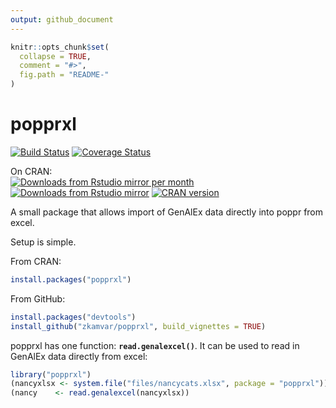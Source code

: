 ```yaml
---
output: github_document
---
```


<!-- README.md is generated from README.Rmd. Please edit that file -->

```r
knitr::opts_chunk$set(
  collapse = TRUE,
  comment = "#>",
  fig.path = "README-"
)
```

# popprxl

[![Build Status](https://travis-ci.org/zkamvar/popprxl.svg?branch=master)](https://travis-ci.org/zkamvar/popprxl)
[![Coverage Status](https://coveralls.io/repos/zkamvar/popprxl/badge.svg?branch=master&service=github)](https://coveralls.io/github/zkamvar/popprxl?branch=master)

On CRAN:    
[![Downloads from Rstudio mirror per month](http://cranlogs.r-pkg.org/badges/popprxl)](http://www.r-pkg.org/pkg/popprxl)
[![Downloads from Rstudio mirror](http://cranlogs.r-pkg.org/badges/grand-total/popprxl)](http://www.r-pkg.org/pkg/popprxl)
[![CRAN version](http://www.r-pkg.org/badges/version/popprxl)](http://www.r-pkg.org/pkg/popprxl)

A small package that allows import of GenAlEx data directly into poppr from excel.

Setup is simple.

From CRAN:

```r
install.packages("popprxl")
```

From GitHub:

```r
install.packages("devtools")
install_github("zkamvar/popprxl", build_vignettes = TRUE)
```

popprxl has one function: **`read.genalexcel()`**. It can be used to read in GenAlEx data directly from excel:

```r
library("popprxl")
(nancyxlsx <- system.file("files/nancycats.xlsx", package = "popprxl"))
(nancy    <- read.genalexcel(nancyxlsx))
```

